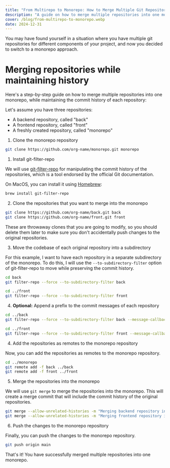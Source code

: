 ```yaml
---
title: "From Multirepo to Monorepo: How to Merge Multiple Git Repositories into One"
description: "A guide on how to merge multiple repositories into one monorepo, making it easier to manage and maintain your codebase for small teams or individual projects."
cover: /blog/from-multirepo-to-monorepo.webp
date: 2024-12-31
---
```


You may have found yourself in a situation where you have multiple git
repositories for different components of your project, and now you decided to
switch to a monorepo approach.

# Merging repositories while maintaining history

Here's a step-by-step guide on how to merge multiple repositories into one
monorepo, while maintaining the commit history of each repository:

Let's assume you have three repositories:

- A backend repository, called "back"
- A frontend repository, called "front"
- A freshly created repository, called "monorepo"

1. Clone the monorepo repository

```bash
git clone https://github.com/org-name/monorepo.git monorepo
```

1. Install git-filter-repo

We will use [git-filter-repo](https://github.com/newren/git-filter-repo) for manipulating the
commit history of the repositories, which is a tool endorsed by the official Git documentation.

On MacOS, you can install it using [Homebrew](https://brew.sh/):

```bash
brew install git-filter-repo
```

2. Clone the repositories that you want to merge into the monorepo

```bash
git clone https://github.com/org-name/back.git back
git clone https://github.com/org-name/front.git front
```

These are throwaway clones that you are going to modify, so you should delete them later
to make sure you don't accidentally push changes to the original repositories.

3. Move the codebase of each original repository into a subdirectory

For this example, I want to have each repository in a separate subdirectory
of the monorepo. To do this, I will use the `--to-subdirectory-filter` option
of git-filter-repo to move while preserving the commit history.

```bash
cd back
git filter-repo --force --to-subdirectory-filter back

cd ../front
git filter-repo --force --to-subdirectory-filter front
```

4. **Optional:** Append a prefix to the commit messages of each repository

```bash
cd ../back
git filter-repo --force --to-subdirectory-filter back --message-callback 'return b"back: " + message'

cd ../front
git filter-repo --force --to-subdirectory-filter front --message-callback 'return b"front: " + message'
```

4. Add the repositories as remotes to the monorepo repository

Now, you can add the repositories as remotes to the monorepo repository.

```bash
cd ../monorepo
git remote add -f back ../back
git remote add -f front ../front
```

5. Merge the repositories into the monorepo

We will use `git merge` to merge the repositories into the monorepo. This will
create a merge commit that will include the commit history of the original repositories.

```bash
git merge --allow-unrelated-histories -m "Merging backend repository into the monorepo" back/main
git merge --allow-unrelated-histories -m "Merging frontend repository into the monorepo" front/main
```

6. Push the changes to the monorepo repository

Finally, you can push the changes to the monorepo repository.

```bash
git push origin main
```

That's it! You have successfully merged multiple repositories into one monorepo.